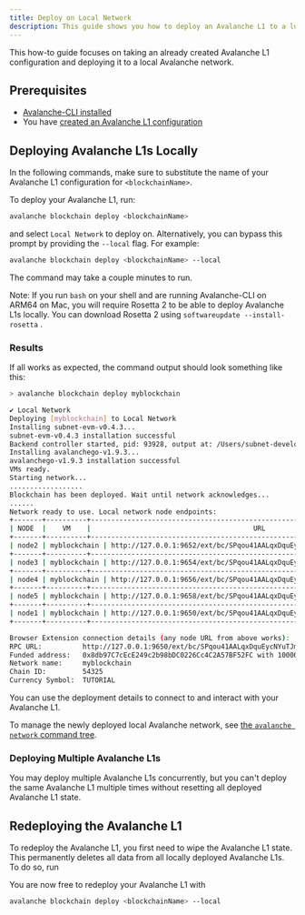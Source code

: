 ```yaml
---
title: Deploy on Local Network
description: This guide shows you how to deploy an Avalanche L1 to a local Avalanche network.
---
```


This how-to guide focuses on taking an already created Avalanche L1 configuration and deploying it to a local Avalanche network.

## Prerequisites

- [Avalanche-CLI installed](/docs/tooling/guides/get-avalanche-cli)
- You have [created an Avalanche L1 configuration](/docs/avalanche-l1s/build-first-avalanche-l1#create-your-avalanche-l1-configuration)

Deploying Avalanche L1s Locally[​](#deploying-avalanche-l1s-locally "Direct link to heading")
---------------------------------------------------------------------------------

In the following commands, make sure to substitute the name of your Avalanche L1 configuration for `<blockchainName>`.

To deploy your Avalanche L1, run:

```bash
avalanche blockchain deploy <blockchainName>
```

and select `Local Network` to deploy on. Alternatively, you can bypass this prompt by providing the `--local` flag. For example:

```bash
avalanche blockchain deploy <blockchainName> --local
```

The command may take a couple minutes to run.

Note: If you run `bash` on your shell and are running Avalanche-CLI on ARM64 on Mac, you will require Rosetta 2 to be able to deploy Avalanche L1s locally. You can download Rosetta 2 using `softwareupdate --install-rosetta` .

### Results[​](#results "Direct link to heading")

If all works as expected, the command output should look something like this:

```bash
> avalanche blockchain deploy myblockchain

✔ Local Network
Deploying [myblockchain] to Local Network
Installing subnet-evm-v0.4.3...
subnet-evm-v0.4.3 installation successful
Backend controller started, pid: 93928, output at: /Users/subnet-developer/.avalanche-cli/runs/server_20221122_173138/avalanche-cli-backend
Installing avalanchego-v1.9.3...
avalanchego-v1.9.3 installation successful
VMs ready.
Starting network...
..................
Blockchain has been deployed. Wait until network acknowledges...
......
Network ready to use. Local network node endpoints:
+-------+----------+------------------------------------------------------------------------------------+
| NODE  |    VM    |                                        URL                                         |
+-------+----------+------------------------------------------------------------------------------------+
| node2 | myblockchain | http://127.0.0.1:9652/ext/bc/SPqou41AALqxDquEycNYuTJmRvZYbfoV9DYApDJVXKXuwVFPz/rpc |
+-------+----------+------------------------------------------------------------------------------------+
| node3 | myblockchain | http://127.0.0.1:9654/ext/bc/SPqou41AALqxDquEycNYuTJmRvZYbfoV9DYApDJVXKXuwVFPz/rpc |
+-------+----------+------------------------------------------------------------------------------------+
| node4 | myblockchain | http://127.0.0.1:9656/ext/bc/SPqou41AALqxDquEycNYuTJmRvZYbfoV9DYApDJVXKXuwVFPz/rpc |
+-------+----------+------------------------------------------------------------------------------------+
| node5 | myblockchain | http://127.0.0.1:9658/ext/bc/SPqou41AALqxDquEycNYuTJmRvZYbfoV9DYApDJVXKXuwVFPz/rpc |
+-------+----------+------------------------------------------------------------------------------------+
| node1 | myblockchain | http://127.0.0.1:9650/ext/bc/SPqou41AALqxDquEycNYuTJmRvZYbfoV9DYApDJVXKXuwVFPz/rpc |
+-------+----------+------------------------------------------------------------------------------------+

Browser Extension connection details (any node URL from above works):
RPC URL:          http://127.0.0.1:9650/ext/bc/SPqou41AALqxDquEycNYuTJmRvZYbfoV9DYApDJVXKXuwVFPz/rpc
Funded address:   0x8db97C7cEcE249c2b98bDC0226Cc4C2A57BF52FC with 1000000 (10^18) - private key: 56289e99c94b6912bfc12adc093c9b51124f0dc54ac7a766b2bc5ccf558d8027
Network name:     myblockchain
Chain ID:         54325
Currency Symbol:  TUTORIAL
```

You can use the deployment details to connect to and interact with your Avalanche L1.

To manage the newly deployed local Avalanche network, see [the `avalanche network` command tree](/docs/tooling/avalanche-cli#network).

### Deploying Multiple Avalanche L1s[​](#deploying-multiple-avalanche-l1s "Direct link to heading")

You may deploy multiple Avalanche L1s concurrently, but you can't deploy the same Avalanche L1 multiple times without resetting all deployed Avalanche L1 state.

Redeploying the Avalanche L1[​](#redeploying-the-avalanche-l1 "Direct link to heading")
---------------------------------------------------------------------------

To redeploy the Avalanche L1, you first need to wipe the Avalanche L1 state. This permanently deletes all data from all locally deployed Avalanche L1s. To do so, run

You are now free to redeploy your Avalanche L1 with

```bash
avalanche blockchain deploy <blockchainName> --local
```
